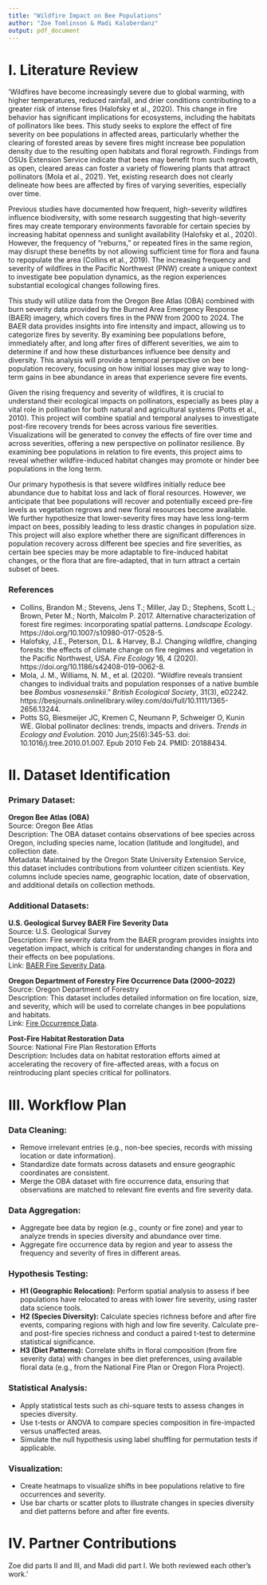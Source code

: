 ```yaml
---
title: "Wildfire Impact on Bee Populations"
author: "Zoe Tomlinson & Madi Kaloberdanz"
output: pdf_document
---
```

# I. Literature Review
  
'Wildfires have become increasingly severe due to global warming, with higher temperatures, reduced rainfall, and drier conditions contributing to a greater risk of intense fires (Halofsky et al., 2020). This change in fire behavior has significant implications for ecosystems, including the habitats of pollinators like bees. This study seeks to explore the effect of fire severity on bee populations in affected areas, particularly whether the clearing of forested areas by severe fires might increase bee population density due to the resulting open habitats and floral regrowth. Findings from OSUs Extension Service indicate that bees may benefit from such regrowth, as open, cleared areas can foster a variety of flowering plants that attract pollinators (Mola et al., 2021). Yet, existing research does not clearly delineate how bees are affected by fires of varying severities, especially over time.

Previous studies have documented how frequent, high-severity wildfires influence biodiversity, with some research suggesting that high-severity fires may create temporary environments favorable for certain species by increasing habitat openness and sunlight availability (Halofsky et al., 2020). However, the frequency of "reburns," or repeated fires in the same region, may disrupt these benefits by not allowing sufficient time for flora and fauna to repopulate the area (Collins et al., 2019). The increasing frequency and severity of wildfires in the Pacific Northwest (PNW) create a unique context to investigate bee population dynamics, as the region experiences substantial ecological changes following fires.

This study will utilize data from the Oregon Bee Atlas (OBA) combined with burn severity data provided by the Burned Area Emergency Response (BAER) imagery, which covers fires in the PNW from 2000 to 2024. The BAER data provides insights into fire intensity and impact, allowing us to categorize fires by severity. By examining bee populations before, immediately after, and long after fires of different severities, we aim to determine if and how these disturbances influence bee density and diversity. This analysis will provide a temporal perspective on bee population recovery, focusing on how initial losses may give way to long-term gains in bee abundance in areas that experience severe fire events.

Given the rising frequency and severity of wildfires, it is crucial to understand their ecological impacts on pollinators, especially as bees play a vital role in pollination for both natural and agricultural systems (Potts et al., 2010). This project will combine spatial and temporal analyses to investigate post-fire recovery trends for bees across various fire severities. Visualizations will be generated to convey the effects of fire over time and across severities, offering a new perspective on pollinator resilience. By examining bee populations in relation to fire events, this project aims to reveal whether wildfire-induced habitat changes may promote or hinder bee populations in the long term.

Our primary hypothesis is that severe wildfires initially reduce bee abundance due to habitat loss and lack of floral resources. However, we anticipate that bee populations will recover and potentially exceed pre-fire levels as vegetation regrows and new floral resources become available. We further hypothesize that lower-severity fires may have less long-term impact on bees, possibly leading to less drastic changes in population size. This project will also explore whether there are significant differences in population recovery across different bee species and fire severities, as certain bee species may be more adaptable to fire-induced habitat changes, or the flora that are fire-adapted, that in turn attract a certain subset of bees.

### References

- Collins, Brandon M.; Stevens, Jens T.; Miller, Jay D.; Stephens, Scott L.; Brown, Peter M.; North, Malcolm P. 2017. Alternative characterization of forest fire regimes: incorporating spatial patterns. *Landscape Ecology*. https://doi.org/10.1007/s10980-017-0528-5.
- Halofsky, J.E., Peterson, D.L. & Harvey, B.J. Changing wildfire, changing forests: the effects of climate change on fire regimes and vegetation in the Pacific Northwest, USA. *Fire Ecology* 16, 4 (2020). https://doi.org/10.1186/s42408-019-0062-8.
- Mola, J. M., Williams, N. M., et al. (2020). "Wildfire reveals transient changes to individual traits and population responses of a native bumble bee *Bombus vosnesenskii*." *British Ecological Society*, 31(3), e02242. https://besjournals.onlinelibrary.wiley.com/doi/full/10.1111/1365-2656.13244.
- Potts SG, Biesmeijer JC, Kremen C, Neumann P, Schweiger O, Kunin WE. Global pollinator declines: trends, impacts and drivers. *Trends in Ecology and Evolution*. 2010 Jun;25(6):345-53. doi: 10.1016/j.tree.2010.01.007. Epub 2010 Feb 24. PMID: 20188434.

# II. Dataset Identification

### Primary Dataset:
**Oregon Bee Atlas (OBA)**  
Source: Oregon Bee Atlas  
Description: The OBA dataset contains observations of bee species across Oregon, including species name, location (latitude and longitude), and collection date.  
Metadata: Maintained by the Oregon State University Extension Service, this dataset includes contributions from volunteer citizen scientists. Key columns include species name, geographic location, date of observation, and additional details on collection methods.

### Additional Datasets:
**U.S. Geological Survey BAER Fire Severity Data**  
Source: U.S. Geological Survey  
Description: Fire severity data from the BAER program provides insights into vegetation impact, which is critical for understanding changes in flora and their effects on bee populations.  
Link: [BAER Fire Severity Data](https://burnseverity.cr.usgs.gov/products/baer).

**Oregon Department of Forestry Fire Occurrence Data (2000–2022)**  
Source: Oregon Department of Forestry  
Description: This dataset includes detailed information on fire location, size, and severity, which will be used to correlate changes in bee populations and habitats.  
Link: [Fire Occurrence Data](https://catalog.data.gov/dataset/odf-fire-occurrence-data-2000-2022).

**Post-Fire Habitat Restoration Data**  
Source: National Fire Plan Restoration Efforts  
Description: Includes data on habitat restoration efforts aimed at accelerating the recovery of fire-affected areas, with a focus on reintroducing plant species critical for pollinators.

# III. Workflow Plan

### Data Cleaning:
- Remove irrelevant entries (e.g., non-bee species, records with missing location or date information).
- Standardize date formats across datasets and ensure geographic coordinates are consistent.
- Merge the OBA dataset with fire occurrence data, ensuring that observations are matched to relevant fire events and fire severity data.

### Data Aggregation:
- Aggregate bee data by region (e.g., county or fire zone) and year to analyze trends in species diversity and abundance over time.
- Aggregate fire occurrence data by region and year to assess the frequency and severity of fires in different areas.

### Hypothesis Testing:
- **H1 (Geographic Relocation):** Perform spatial analysis to assess if bee populations have relocated to areas with lower fire severity, using raster data science tools.
- **H2 (Species Diversity):** Calculate species richness before and after fire events, comparing regions with high and low fire severity. Calculate pre- and post-fire species richness and conduct a paired t-test to determine statistical significance.
- **H3 (Diet Patterns):** Correlate shifts in floral composition (from fire severity data) with changes in bee diet preferences, using available floral data (e.g., from the National Fire Plan or Oregon Flora Project).

### Statistical Analysis:
- Apply statistical tests such as chi-square tests to assess changes in species diversity.
- Use t-tests or ANOVA to compare species composition in fire-impacted versus unaffected areas.
- Simulate the null hypothesis using label shuffling for permutation tests if applicable.

### Visualization:
- Create heatmaps to visualize shifts in bee populations relative to fire occurrences and severity.
- Use bar charts or scatter plots to illustrate changes in species diversity and diet patterns before and after fire events.

# IV. Partner Contributions

Zoe did parts II and III, and Madi did part I. We both reviewed each other’s work.'

